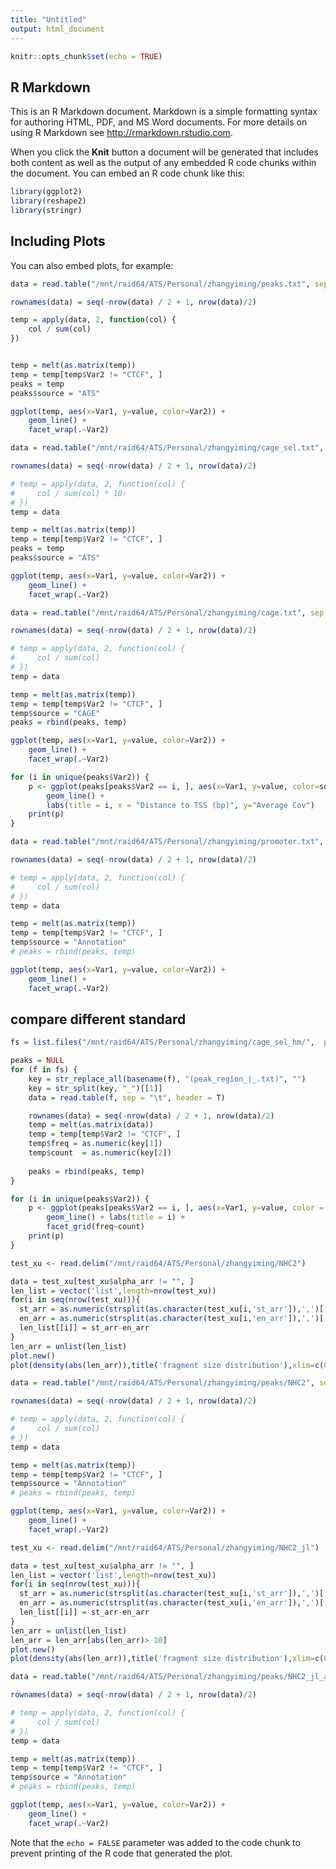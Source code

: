 ```yaml
---
title: "Untitled"
output: html_document
---
```


```r
knitr::opts_chunk$set(echo = TRUE)
```

## R Markdown

This is an R Markdown document. Markdown is a simple formatting syntax for authoring HTML, PDF, and MS Word documents. For more details on using R Markdown see <http://rmarkdown.rstudio.com>.

When you click the **Knit** button a document will be generated that includes both content as well as the output of any embedded R code chunks within the document. You can embed an R code chunk like this:

```r
library(ggplot2)
library(reshape2)
library(stringr)
```

## Including Plots

You can also embed plots, for example:

```r
data = read.table("/mnt/raid64/ATS/Personal/zhangyiming/peaks.txt", sep = "\t", header = T)

rownames(data) = seq(-nrow(data) / 2 + 1, nrow(data)/2)

temp = apply(data, 2, function(col) {
    col / sum(col)
})


temp = melt(as.matrix(temp))
temp = temp[temp$Var2 != "CTCF", ]
peaks = temp
peaks$source = "ATS"
```


```R
ggplot(temp, aes(x=Var1, y=value, color=Var2)) +
    geom_line() +
    facet_wrap(.~Var2)
```


```r
data = read.table("/mnt/raid64/ATS/Personal/zhangyiming/cage_sel.txt", sep = "\t", header = T)

rownames(data) = seq(-nrow(data) / 2 + 1, nrow(data)/2)

# temp = apply(data, 2, function(col) {
#     col / sum(col) * 10›
# })
temp = data

temp = melt(as.matrix(temp))
temp = temp[temp$Var2 != "CTCF", ]
peaks = temp
peaks$source = "ATS"
```


```R
ggplot(temp, aes(x=Var1, y=value, color=Var2)) +
    geom_line() +
    facet_wrap(.~Var2)
```


```r
data = read.table("/mnt/raid64/ATS/Personal/zhangyiming/cage.txt", sep = "\t", header = T)

rownames(data) = seq(-nrow(data) / 2 + 1, nrow(data)/2)

# temp = apply(data, 2, function(col) {
#     col / sum(col)
# })
temp = data

temp = melt(as.matrix(temp))
temp = temp[temp$Var2 != "CTCF", ]
temp$source = "CAGE"
peaks = rbind(peaks, temp)
```


```R
ggplot(temp, aes(x=Var1, y=value, color=Var2)) +
    geom_line() +
    facet_wrap(.~Var2)
```


```r
for (i in unique(peaks$Var2)) {
    p <- ggplot(peaks[peaks$Var2 == i, ], aes(x=Var1, y=value, color=source)) +
        geom_line() +
        labs(title = i, x = "Distance to TSS (bp)", y="Average Cov")
    print(p)
}
```


```r
data = read.table("/mnt/raid64/ATS/Personal/zhangyiming/promoter.txt", sep = "\t", header = T)

rownames(data) = seq(-nrow(data) / 2 + 1, nrow(data)/2)

# temp = apply(data, 2, function(col) {
#     col / sum(col)
# })
temp = data

temp = melt(as.matrix(temp))
temp = temp[temp$Var2 != "CTCF", ]
temp$source = "Annotation"
# peaks = rbind(peaks, temp)
```


```R
ggplot(temp, aes(x=Var1, y=value, color=Var2)) +
    geom_line() +
    facet_wrap(.~Var2)
```


## compare different standard

```r
fs = list.files("/mnt/raid64/ATS/Personal/zhangyiming/cage_sel_hm/",  pattern = "_.txt", full.names = T)

peaks = NULL
for (f in fs) {
    key = str_replace_all(basename(f), "(peak_region_|_.txt)", "")
    key = str_split(key, "_")[[1]]
    data = read.table(f, sep = "\t", header = T)

    rownames(data) = seq(-nrow(data) / 2 + 1, nrow(data)/2)
    temp = melt(as.matrix(data))
    temp = temp[temp$Var2 != "CTCF", ]
    temp$freq = as.numeric(key[1])
    temp$count  = as.numeric(key[2])
   
    peaks = rbind(peaks, temp)
}
```


```r
for (i in unique(peaks$Var2)) {
    p <- ggplot(peaks[peaks$Var2 == i, ], aes(x=Var1, y=value, color = Var2)) +
        geom_line() + labs(title = i) +
        facet_grid(freq~count)
    print(p)
}
```


```R
test_xu <- read.delim("/mnt/raid64/ATS/Personal/zhangyiming/NHC2")

data = test_xu[test_xu$alpha_arr != "", ]
len_list = vector('list',length=nrow(test_xu))
for(i in seq(nrow(test_xu))){
  st_arr = as.numeric(strsplit(as.character(test_xu[i,'st_arr']),',')[[1]])
  en_arr = as.numeric(strsplit(as.character(test_xu[i,'en_arr']),',')[[1]])
  len_list[[i]] = st_arr-en_arr
}
len_arr = unlist(len_list)
plot.new()
plot(density(abs(len_arr)),title('fragment size distribution'),xlim=c(0,500))

```


```r
data = read.table("/mnt/raid64/ATS/Personal/zhangyiming/peaks/NHC2", sep = "\t", header = T)

rownames(data) = seq(-nrow(data) / 2 + 1, nrow(data)/2)

# temp = apply(data, 2, function(col) {
#     col / sum(col)
# })
temp = data

temp = melt(as.matrix(temp))
temp = temp[temp$Var2 != "CTCF", ]
temp$source = "Annotation"
# peaks = rbind(peaks, temp)
```


```R
ggplot(temp, aes(x=Var1, y=value, color=Var2)) +
    geom_line() +
    facet_wrap(.~Var2)
```


```R
test_xu <- read.delim("/mnt/raid64/ATS/Personal/zhangyiming/NHC2_jl")

data = test_xu[test_xu$alpha_arr != "", ]
len_list = vector('list',length=nrow(test_xu))
for(i in seq(nrow(test_xu))){
  st_arr = as.numeric(strsplit(as.character(test_xu[i,'st_arr']),',')[[1]])
  en_arr = as.numeric(strsplit(as.character(test_xu[i,'en_arr']),',')[[1]])
  len_list[[i]] = st_arr-en_arr
}
len_arr = unlist(len_list)
len_arr = len_arr[abs(len_arr)> 10]
plot.new()
plot(density(abs(len_arr)),title('fragment size distribution'),xlim=c(0,500))

```

```r
data = read.table("/mnt/raid64/ATS/Personal/zhangyiming/peaks/NHC2_jl_all", sep = "\t", header = T)

rownames(data) = seq(-nrow(data) / 2 + 1, nrow(data)/2)

# temp = apply(data, 2, function(col) {
#     col / sum(col)
# })
temp = data

temp = melt(as.matrix(temp))
temp = temp[temp$Var2 != "CTCF", ]
temp$source = "Annotation"
# peaks = rbind(peaks, temp)
```


```R
ggplot(temp, aes(x=Var1, y=value, color=Var2)) +
    geom_line() +
    facet_wrap(.~Var2)
```

Note that the `echo = FALSE` parameter was added to the code chunk to prevent printing of the R code that generated the plot.
